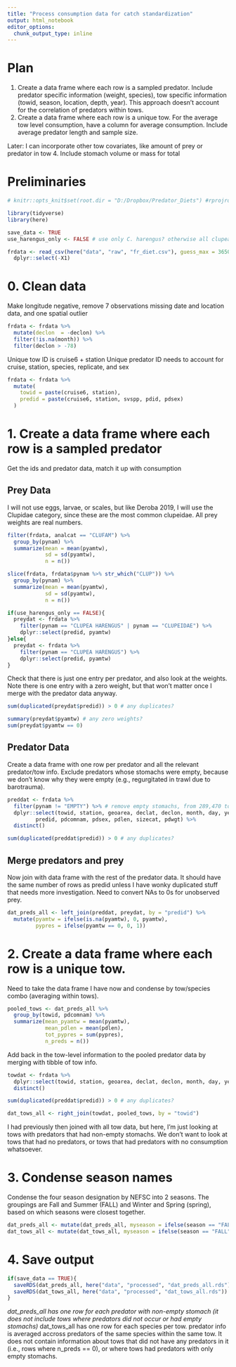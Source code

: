 ```yaml
---
title: "Process consumption data for catch standardization"
output: html_notebook
editor_options: 
  chunk_output_type: inline
---
```


# Plan
1. Create a data frame where each row is a sampled predator. Include predator specific information (weight, species), tow specific information (towid, season, location, depth, year). This approach doesn't account for the correlation of predators within tows.
2. Create a data frame where each row is a unique tow. For the average tow level consumption, have a column for average consumption. Include average predator length and sample size. 

Later: I can incorporate other tow covariates, like amount of prey or predator in tow
4. Include stomach volume or mass for total

# Preliminaries
```r
# knitr::opts_knit$set(root.dir = "D:/Dropbox/Predator_Diets") #rprojroot::find_rstudio_root_file())
```

```r
library(tidyverse)
library(here)

save_data <- TRUE
use_harengus_only <- FALSE # use only C. harengus? otherwise all clupea spp.
```

```r
frdata <- read_csv(here("data", "raw", "fr_diet.csv"), guess_max = 365080) %>%
  dplyr::select(-X1)
```

# 0. Clean data
Make longitude negative, remove 7 observations missing date and location data, and one spatial outlier
```r
frdata <- frdata %>% 
  mutate(declon  = -declon) %>%
  filter(!is.na(month)) %>%
  filter(declon > -78)
```


Unique tow ID is cruise6 + station
Unique predator ID needs to account for cruise, station, species, replicate, and sex
```r
frdata <- frdata %>% 
  mutate(
    towid = paste(cruise6, station),
    predid = paste(cruise6, station, svspp, pdid, pdsex)
  )
```


# 1. Create a data frame where each row is a sampled predator
Get the ids and predator data, match it up with consumption

## Prey Data
I will not use eggs, larvae, or scales, but like Deroba 2019, I will use the Clupidae category, since these are the most common clupeidae. All prey weights are real numbers. 
```r
filter(frdata, analcat == "CLUFAM") %>%
  group_by(pynam) %>%
  summarize(mean = mean(pyamtw),
            sd = sd(pyamtw),
            n = n())

slice(frdata, frdata$pynam %>% str_which("CLUP")) %>%
  group_by(pynam) %>%
  summarize(mean = mean(pyamtw),
            sd = sd(pyamtw),
            n = n())
```

```r
if(use_harengus_only == FALSE){
  preydat <- frdata %>% 
    filter(pynam == "CLUPEA HARENGUS" | pynam == "CLUPEIDAE") %>%
    dplyr::select(predid, pyamtw)
}else{
  preydat <- frdata %>% 
    filter(pynam == "CLUPEA HARENGUS") %>%
    dplyr::select(predid, pyamtw)
}
```

Check that there is just one entry per predator, and also look at the weights. Note there is one entry with a zero weight, but that won't matter once I merge with the predator data anyway.
```r
sum(duplicated(preydat$predid)) > 0 # any duplicates?

summary(preydat$pyamtw) # any zero weights?
sum(preydat$pyamtw == 0)
```

## Predator Data
Create a data frame with one row per predator and all the relevant predator/tow info. Exclude predators whose stomachs were empty, because we don't know why they were empty (e.g., regurgitated in trawl due to barotrauma).
```r
preddat <- frdata %>%
  filter(pynam != "EMPTY") %>% # remove empty stomachs, from 289,470 to 162,203
  dplyr::select(towid, station, geoarea, declat, declon, month, day, year, season, setdepth,
         predid, pdcomnam, pdsex, pdlen, sizecat, pdwgt) %>%
  distinct()

sum(duplicated(preddat$predid)) > 0 # any duplicates?
```

## Merge predators and prey
Now join with data frame with the rest of the predator data. It should have the same number of rows as predid unless I have wonky duplicated stuff that needs more investigation. Need to convert NAs to 0s for unobserved prey. 
```r
dat_preds_all <- left_join(preddat, preydat, by = "predid") %>%
  mutate(pyamtw = ifelse(is.na(pyamtw), 0, pyamtw),
         pypres = ifelse(pyamtw == 0, 0, 1))
```


# 2. Create a data frame where each row is a unique tow. 
Need to take the data frame I have now and condense by tow/species combo (averaging within tows).
```r
pooled_tows <- dat_preds_all %>% 
  group_by(towid, pdcomnam) %>%
  summarize(mean_pyamtw = mean(pyamtw), 
            mean_pdlen = mean(pdlen),
            tot_pypres = sum(pypres),
            n_preds = n())
```

Add back in the tow-level information to the pooled predator data by merging with tibble of tow info.  
```r
towdat <- frdata %>% 
  dplyr::select(towid, station, geoarea, declat, declon, month, day, year, season, setdepth) %>%
  distinct()

sum(duplicated(preddat$predid)) > 0 # any duplicates?

dat_tows_all <- right_join(towdat, pooled_tows, by = "towid")
```
I had previously then joined with all tow data, but here, I'm just looking at tows with predators that had non-empty stomachs. We don't want to look at tows that had no predators, or tows that had predators with no consumption whatsoever. 


# 3. Condense season names
Condense the four season designation by NEFSC into 2 seasons. The groupings are Fall and Summer (FALL) and Winter and Spring (spring), based on which seasons were closest together.
```r
dat_preds_all <- mutate(dat_preds_all, myseason = ifelse(season == "FALL"|season == "SUMMER", "FALL", "SPRING"))
dat_tows_all <- mutate(dat_tows_all, myseason = ifelse(season == "FALL"|season == "SUMMER", "FALL", "SPRING"))
```


# 4. Save output
```r
if(save_data == TRUE){
  saveRDS(dat_preds_all, here("data", "processed", "dat_preds_all.rds"))
  saveRDS(dat_tows_all, here("data", "processed", "dat_tows_all.rds"))
}
```


*dat_preds_all has one row for each predator with non-empty stomach (it does not include tows where predators did not occur or had empty stomachs)
*dat_tows_all has one row for each species per tow. predator info is averaged accross predators of the same species within the same tow. It does not contain information about tows that did not have any predators in it (i.e., rows where n_preds == 0), or where tows had predators with only empty stomachs. 










